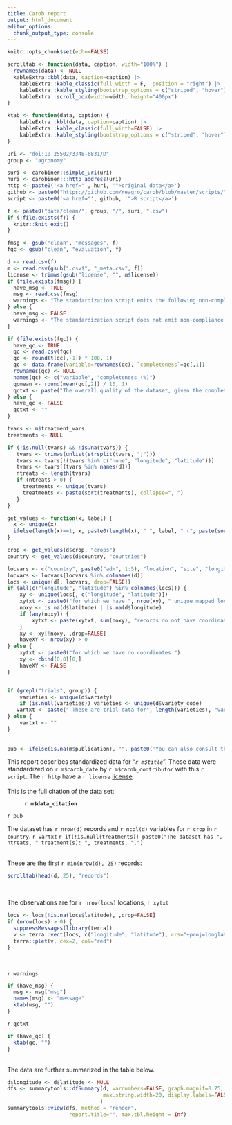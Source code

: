 ```yaml
---
title: Carob report
output: html_document
editor_options: 
  chunk_output_type: console
---
```



```r
knitr::opts_chunk$set(echo=FALSE)

scrolltab <- function(data, caption, width="100%") {
  rownames(data) <- NULL
  kableExtra::kbl(data, caption=caption) |>
    kableExtra::kable_classic(full_width = F,  position = "right") |>
    kableExtra::kable_styling(bootstrap_options = c("striped", "hover"))  |> 
    kableExtra::scroll_box(width=width, height="400px")
}

ktab <- function(data, caption) {
    kableExtra::kbl(data, caption=caption) |>
    kableExtra::kable_classic(full_width=FALSE) |> 
    kableExtra::kable_styling(bootstrap_options = c("striped", "hover"))
}

uri <- "doi:10.25502/3348-6831/D"
group <- "agronomy"

suri <- carobiner::simple_uri(uri)
huri <- carobiner:::http_address(uri)
http <- paste0('<a href="', huri, '">original data</a>')
github <- paste0("https://github.com/reagro/carob/blob/master/scripts/", group, "/", suri, ".R")
script <- paste0('<a href="', github, '">R script</a>')

f <- paste0("data/clean/", group, "/", suri, ".csv")
if (!file.exists(f)) {
  knitr::knit_exit()
}

fmsg <- gsub("clean", "messages", f)
fqc <- gsub("clean", "evaluation", f)
```

```r
d <- read.csv(f) 
m <- read.csv(gsub(".csv$", "_meta.csv", f))
license <- trimws(gsub("license", "", m$license))
if (file.exists(fmsg)) {
  have_msg <- TRUE
  msg <- read.csv(fmsg)
  warnings <- "The standardization script emits the following non-compliance warnings."
} else {
  have_msg <- FALSE
  warnings <- "The standardization script does not emit non-compliance warnings."
}

if (file.exists(fqc)) {
  have_qc <- TRUE
  qc <- read.csv(fqc)
  qc <- round(t(qc[,-1]) * 100, 1)
  qc <- data.frame(variable=rownames(qc), `completeness`=qc[,1])
  rownames(qc) <- NULL
  names(qc) <- c("variable", "completeness (%)")
  qcmean <- round(mean(qc[,2]) / 10, 1)
  qctxt <- paste("The overall quality of the dataset, given the completeness of required variables was", qcmean, "on a scale of 10. See the table below")
} else {
  have_qc <- FALSE
  qctxt <- ""
}

tvars <- m$treatment_vars
treatments <- NULL 

if (!is.null(tvars) && !is.na(tvars)) {
   tvars <- trimws(unlist(strsplit(tvars, ";")))
   tvars <- tvars[!(tvars %in% c("none", "longitude", "latitude"))]
   tvars <- tvars[(tvars %in% names(d))]
   ntreats <- length(tvars)
   if (ntreats > 0) {
     treatments <- unique(tvars)
     treatments <- paste(sort(treatments), collapse=", ")
   }
}

get_values <- function(x, label) {
  x <- unique(x)
  ifelse(length(x)==1, x, paste0(length(x), " ", label, " (", paste(sort(x), collapse=", "), ")"))
}

crop <- get_values(d$crop, "crops")
country <- get_values(d$country, "countries")

locvars <- c("country", paste0("adm", 1:5), "location", "site", "longitude", "latitude")
locvars <- locvars[locvars %in% colnames(d)]
locs <- unique(d[, locvars, drop=FALSE])
if (all(c("longitude", "latitude") %in% colnames(locs))) {
	xy <- unique(locs[, c("longitude", "latitude")])
	xytxt <- paste0("for which we have ", nrow(xy), " unique mapped locations.")
	noxy <- is.na(d$latitude) | is.na(d$longitude)
	if (any(noxy)) {
		xytxt <- paste(xytxt, sum(noxy), "records do not have coordinates.")
	}
	xy <- xy[!noxy, ,drop=FALSE]	
	haveXY <- nrow(xy) > 0
} else {
	xytxt <- paste0("for which we have no coordinates.")
	xy <- cbind(0,0)[0,]
	haveXY <- FALSE
}


if (grepl("trials", group)) {
	varieties <- unique(d$variety)
	if (is.null(varieties))	varieties <- unique(d$variety_code)
   vartxt <- paste(" These are trial data for", length(varieties), "varieties.") 
} else {
	vartxt <- ""
}
   
   
pub <- ifelse(is.na(m$publication), "", paste0('You can also consult the accompanying <a href="', carobiner:::http_address(m$publication), '">paper</a>.'))
```


This report describes standardized data for "*`r m$title`*". These data were standardized on `r m$carob_date` by `r m$carob_contributor` with this `r script`. The `r http` have a `r license` [license](https://carob-data.org/licenses.html). 
</br>
</br>
This is the full citation of the data set: 

<div style="padding-left: 40px;">
<b>`r m$data_citation`</b>
</div>

`r pub`

The dataset has `r nrow(d)` records and `r ncol(d)` variables for `r crop` in `r country`. `r vartxt` `r if(!is.null(treatments)) paste0("The dataset has ", ntreats, " treatment(s): ", treatments, ".")`

</br>
These are the first `r min(nrow(d), 25)` records: 

```r
scrolltab(head(d, 25), "records")
```


</br>

The observations are for `r nrow(locs)` locations, `r xytxt`

```r
locs <- locs[!is.na(locs$latitude), ,drop=FALSE]
if (nrow(locs) > 0) {
  suppressMessages(library(terra))
  v <- terra::vect(locs, c("longitude", "latitude"), crs="+proj=longlat")
  terra::plet(v, cex=2, col="red")
}
```

</br>

`r warnings`

```r
if (have_msg) {
  msg <- msg["msg"]
  names(msg) <- "message"
  ktab(msg, "")
}
```

`r qctxt`

```r
if (have_qc) {
  ktab(qc, "")
}
```

</br>
The data are further summarized in the table below.

```r
d$longitude <- d$latitude <- NULL
dfs <- summarytools::dfSummary(d, varnumbers=FALSE, graph.magnif=0.75, 
                               max.string.width=20, display.labels=FALSE, valid.col=FALSE, 
							  )
summarytools::view(dfs, method = "render", 
                    report.title="", max.tbl.height = Inf)
```
